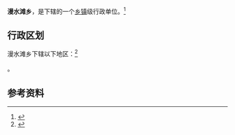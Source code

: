 {{中国乡级行政区|62/04/23/207/000}}

'''漫水滩乡'''，是{{PRC admin/fullname|62/04/23/207/000|3}}下辖的一个[[乡镇|乡镇]]级行政单位。<ref>{{PRC admin/ref sgc|{{PRC admin/parent|62/04/23/207/000}}}}</ref>

== 行政区划 ==

漫水滩乡下辖以下地区：<ref>{{PRC admin/ref sgc|62/04/23/207/000}}</ref>

{{PRC admin/children|62/04/23/207/000}}。

== 参考资料 ==

{{reflist}}

{{行政区划小作品}}
{{PRC admin/navcat|62/04/23/207/000}}